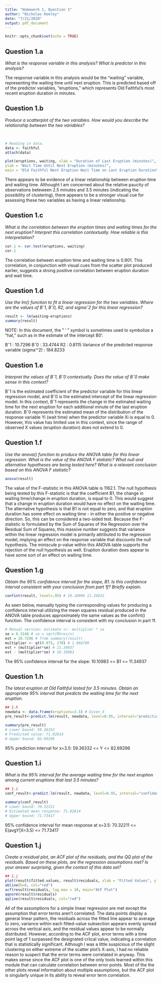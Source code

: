 ```yaml
---
title: "Homework 1, Question 1"
author: "Nicholas Keeley"
date: "7/21/2020"
output: pdf_document
---
```


```r
knitr::opts_chunk$set(echo = TRUE)
```

## Question 1.a

*What is the response variable in this analysis? What is predictor in this analysis?*

The response variable in this analysis would be the "waiting" variable, representing the waiting time until next eruption. This is predicted based off of the predictor variables, "eruptions," which represents Old Faithful's most recent eruption duration in minutes.

## Question 1.b

*Produce a scatterplot of the two variables. How would you describe the relationship between the two variables?*

&nbsp; 
&nbsp; 

```r
# Reading in data.
data <- faithful
attach(data)
```

```r
plot(eruptions, waiting, xlab = "Duration of Last Eruption (minutes)", 
ylab = "Wait Time Until Next Eruption (minutes)", 
main = "Old Faithful Next Eruption Wait Time on Last Eruption Duration\n (minutes)")
```

There appears to be evidence of a linear relationship between eruption time and waiting time. Althought I am concerned about the relative paucity of observations beteween 2.5 minutes and 3.5 minutes (indicating the possibility of clustering), there appears to be a stronger visual cue for assessing these two variables as having a linear relationship.

## Question 1.c

*What is the correlation between the eruption times and waiting times for the next eruption? Interpret this correlation contextually. How reliable is this interpretation?*

```r
cor.1 <- cor.test(eruptions, waiting)
cor.1
```

The correlation between eruption time and waiting time is 0.901. This correlation, in conjunction with visual cues from the scatter plot produced earlier, suggests a strong positive correlation between eruption duration and wait time.

## Question 1.d

*Use the lm() function to fit a linear regression for the two variables. Where are the values of Bˆ1, Bˆ0, R2, and sigmaˆ2 for this linear regression?*

```r
result <- lm(waiting~eruptions)
summary(result)
```

NOTE: In this document, the " ' " symbol is sometimes used to symbolize a "hat," such as in the estimate of the intercept B0'.\newline

Bˆ1 : 10.7296\newline 
Bˆ0 : 33.4744\newline
R2 : 0.8115\newline
Variance of the predicted response variable (sigma'^2) : 184.8233

## Question 1.e

*Interpret the values of Bˆ1, Bˆ0 contextually. Does the value of Bˆ0 make sense in this context?*

Bˆ1 is the estimated coefficient of the predictor variable for this linear regression model, and Bˆ0 is the estimated intercept of the linear regression model. In this context, Bˆ1 represents the change in the estimated waiting time for the next eruption for each additional minute of the last eruption duration. Bˆ0 represents the estimated mean of the distribution of the response variable Yi (wait time) when the predictor variable Xi is equal to 0. However, this value has limited use in this context, since the range of observed X values (eruption duration) does not extend to 0.

## Question 1.f

*Use the anova() function to produce the ANOVA table for this linear regression. What is the value of the ANOVA F statistic? What null and alternative hypotheses are being tested here? What is a relevant conclusion based on this ANOVA F statistic?*

```r
anova(result)
```

The value of the F-statistic in this ANOVA table is 1162.1. The null hypothesis being tested by this F-statistic is that the coefficient B1, the change in waiting time/change in eruption duration, is equal to 0. This would suggest that a change in eruption duration would have no effect on the waiting time. The alternative hypothesis is that B1 is not equal to zero, and that eruption duration has some effect on waiting time - in either the positive or negative direction. So, this can be considered a two-sided test. Because the F-statistic is formulated by the Sum of Squares of the Regression over the Residual Sum of Squares, this massive number suggests that variance within the linear regression model is primarily attributed to the regression model, implying an effect on the response variable that discounts the null hypothesis. The miniscule p-value within this ANOVA table supports the rejection of the null hypothesis as well. Eruption duration does appear to have some sort of an effect on waiting time.

## Question 1.g

*Obtain the 95% confidence interval for the slope, B1. Is this confidence interval consistent with your conclusion from part 1f? Briefly explain.*

``` r
confint(result, level=.95) # 10.10996 11.34932
```

As seen below, manually typing the corresponding values for producing a confidence interval utilizing the mean squares residual produced in the ANOVA table produces approximately the 
same values as the confint() function. The confidence interval is consistent with my conclusion in part 1f.

```r
# Manual version: estimate +/- multiplier * se
se = 0.3148 # se = sqrt(MSres/n)
est = 10.7296 # from summary(result)
multiplier <- qt(0.975, 270) # 1.968789
est + (multiplier*se) # 11.34937
est - (multiplier*se) # 10.10983
```

The 95% confidence interval for the slope: 10.10983 <= B1 <= 11.34937

## Question 1.h

*The latest eruption at Old Faithful lasted for 3.5 minutes. Obtain an appropriate 95% interval that predicts the waiting time for the next eruption.*
&nbsp; 
&nbsp; 
``` r
## 1.h
newdata <- data.frame(eruptions=3.5) # Given X
pre_result<-predict.lm(result, newdata, level=0.95, interval="prediction")
```

```r
summary(pre_result)
# Lower bound: 59.36332
# Predicted value: 71.02814
# Upper bound: 82.69296
```

95% prediction interval for x=3.5: 59.36332 <= Y <= 82.69296

## Question 1.i

*What is the 95% interval for the average waiting time for the next eruption among current eruptions that last 3.5 minutes?*

```r
## 1.i
conf_result<-predict.lm(result, newdata, level=0.95, interval="confidence")
```

```r
summary(conf_result)
# Lower bound: 70.32211
# Estimated mean response: 71.02814
# Upper bound: 71.73417
```

95% confidence interval for mean response at x=3.5: 70.32211 <= E(avgY|X=3.5) <= 71.73417

## Question 1.j
*Create a residual plot, an ACF plot of the residuals, and the QQ plot of the residuals. Based on these plots, are the regression assumptions met? Is your answer surprising, given the context of this data set?*

```r
## 1.j
plot(result$fitted.values, result$residuals, xlab = "Fitted Values", ylab = "Residuals", main="Residual Plot")
abline(h=0, col="red")
acf(result$residuals, lag.max = 10, main="ACF Plot")
qqnorm(result$residuals)
qqline(result$residuals, col="red")
```

All of the assumptions for a simple linear regression are met except the assumption that error terms aren't correlated. The data points display a general linear pattern, the residuals across the fitted line appear to average to zero, variance within each fitted-value subsection appears evenly spread across the vertical axis, and the residual values appear to be normally distributed. However, according to the ACF plot, error terms with a time point lag of 1 surpassed the designated criical value, indicating a correlation that is statistically significant. Although I was a little suspicious of the slight clustering on either extreme of the scatter plot's X-axis, I had no reliable reason to suspect that the error terms were correlated in anyway. This makes sense since the ACF plot is one of the only tools learned within this module that can calculate correlation between error points. Most of the the other plots reveal information about multiple assumptions, but the ACF plot is singularly unique in its ability to reveal error term correlation.
